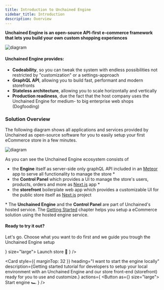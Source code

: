 ```yaml
---
title: Introduction to Unchained Engine
sidebar_title: Introduction
description: Overview
---
```


**Unchained Engine is an open-source API-first e-commerce framework that lets you build your own custom shopping experiences**

![diagram](./images/System-Architecture.png)

#### Unchained Engine provides:

- **Codeability**, so you can tweak the system with endless possibilities not restricted by "customization" or a settings-approach
- **GraphQL API**, allowing you to build fast, performant and modern storefronts
- **Stateless architecture**, allowing you to scale horizontally and vertically
- **Production readiness**, due the fact that the host company uses the Unchained Engine for medium- to big enterprise web shops (Dogfooding)

### Solution Overview

The following diagram shows all applications and services provided by Unchained as open-source software for you to easily setup your first eCommerce store in a few minutes.

![diagram](./images/Unchained_Ecosystem.png)

As you can see the Unchained Engine ecosystem consists of

- the **Engine** itself as server-side only graphQL API included in an [Meteor](https://www.meteor.com/) app to serve all functionality to manage the store \*
- the **Control Panel** which provides a UI to manage the store's users, products, orders and more as [Next.js](https://nextjs.org/) app \*
- the **storefront** boilerplate web app which provides a customizable UI for the public store itself as [Next.js](https://nextjs.org/) project

\* The **Unchained Engine** and the **Control Panel** are part of Unchained's hosted service. The [Getting Started](getting-started/engine-launch) chapter helps you setup a eCommerce solution using the hosted engine service.

#### Ready to try it out?

Let's go. Choose what you want to do first and we guide you trough the Unchained Engine setup


<div style={{padding: '0 32px'}}>
 <Card
    style={{ marginTop: 48 }}
    heading="I want to have my eCommerce store online in 15min!"
    description="Quick start tutorial to guide you through the steps to launch our storefront web app online with its own unchained engine setup."
    actions={
      <Button as={<Link to="/getting-started/engine-launch" />} size="large">
        Launch store 🚀
      </Button>
    }
  />

  <Card
    style={{ marginTop: 32 }}
    heading="I want to start the engine locally"
    description={<span>Getting started tutorial for developers to setup your local environment with an Unchained Engine and our store front-end (storefront) ready for you to use and customize.</span>}
    actions={
      <Button as={<Link to="/installation/install-engine" />} size="large">
        Start engine  🏎
      </Button>
    }
  />
</div>
